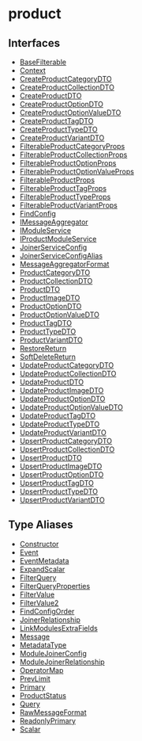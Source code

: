 
# product

## Interfaces

- [BaseFilterable](../../product/interfaces/product.BaseFilterable/page.mdx)
- [Context](../../product/interfaces/product.Context/page.mdx)
- [CreateProductCategoryDTO](../../product/interfaces/product.CreateProductCategoryDTO/page.mdx)
- [CreateProductCollectionDTO](../../product/interfaces/product.CreateProductCollectionDTO/page.mdx)
- [CreateProductDTO](../../product/interfaces/product.CreateProductDTO/page.mdx)
- [CreateProductOptionDTO](../../product/interfaces/product.CreateProductOptionDTO/page.mdx)
- [CreateProductOptionValueDTO](../../product/interfaces/product.CreateProductOptionValueDTO/page.mdx)
- [CreateProductTagDTO](../../product/interfaces/product.CreateProductTagDTO/page.mdx)
- [CreateProductTypeDTO](../../product/interfaces/product.CreateProductTypeDTO/page.mdx)
- [CreateProductVariantDTO](../../product/interfaces/product.CreateProductVariantDTO/page.mdx)
- [FilterableProductCategoryProps](../../product/interfaces/product.FilterableProductCategoryProps/page.mdx)
- [FilterableProductCollectionProps](../../product/interfaces/product.FilterableProductCollectionProps/page.mdx)
- [FilterableProductOptionProps](../../product/interfaces/product.FilterableProductOptionProps/page.mdx)
- [FilterableProductOptionValueProps](../../product/interfaces/product.FilterableProductOptionValueProps/page.mdx)
- [FilterableProductProps](../../product/interfaces/product.FilterableProductProps/page.mdx)
- [FilterableProductTagProps](../../product/interfaces/product.FilterableProductTagProps/page.mdx)
- [FilterableProductTypeProps](../../product/interfaces/product.FilterableProductTypeProps/page.mdx)
- [FilterableProductVariantProps](../../product/interfaces/product.FilterableProductVariantProps/page.mdx)
- [FindConfig](../../product/interfaces/product.FindConfig/page.mdx)
- [IMessageAggregator](../../product/interfaces/product.IMessageAggregator/page.mdx)
- [IModuleService](../../product/interfaces/product.IModuleService/page.mdx)
- [IProductModuleService](../../product/interfaces/product.IProductModuleService/page.mdx)
- [JoinerServiceConfig](../../product/interfaces/product.JoinerServiceConfig/page.mdx)
- [JoinerServiceConfigAlias](../../product/interfaces/product.JoinerServiceConfigAlias/page.mdx)
- [MessageAggregatorFormat](../../product/interfaces/product.MessageAggregatorFormat/page.mdx)
- [ProductCategoryDTO](../../product/interfaces/product.ProductCategoryDTO/page.mdx)
- [ProductCollectionDTO](../../product/interfaces/product.ProductCollectionDTO/page.mdx)
- [ProductDTO](../../product/interfaces/product.ProductDTO/page.mdx)
- [ProductImageDTO](../../product/interfaces/product.ProductImageDTO/page.mdx)
- [ProductOptionDTO](../../product/interfaces/product.ProductOptionDTO/page.mdx)
- [ProductOptionValueDTO](../../product/interfaces/product.ProductOptionValueDTO/page.mdx)
- [ProductTagDTO](../../product/interfaces/product.ProductTagDTO/page.mdx)
- [ProductTypeDTO](../../product/interfaces/product.ProductTypeDTO/page.mdx)
- [ProductVariantDTO](../../product/interfaces/product.ProductVariantDTO/page.mdx)
- [RestoreReturn](../../product/interfaces/product.RestoreReturn/page.mdx)
- [SoftDeleteReturn](../../product/interfaces/product.SoftDeleteReturn/page.mdx)
- [UpdateProductCategoryDTO](../../product/interfaces/product.UpdateProductCategoryDTO/page.mdx)
- [UpdateProductCollectionDTO](../../product/interfaces/product.UpdateProductCollectionDTO/page.mdx)
- [UpdateProductDTO](../../product/interfaces/product.UpdateProductDTO/page.mdx)
- [UpdateProductImageDTO](../../product/interfaces/product.UpdateProductImageDTO/page.mdx)
- [UpdateProductOptionDTO](../../product/interfaces/product.UpdateProductOptionDTO/page.mdx)
- [UpdateProductOptionValueDTO](../../product/interfaces/product.UpdateProductOptionValueDTO/page.mdx)
- [UpdateProductTagDTO](../../product/interfaces/product.UpdateProductTagDTO/page.mdx)
- [UpdateProductTypeDTO](../../product/interfaces/product.UpdateProductTypeDTO/page.mdx)
- [UpdateProductVariantDTO](../../product/interfaces/product.UpdateProductVariantDTO/page.mdx)
- [UpsertProductCategoryDTO](../../product/interfaces/product.UpsertProductCategoryDTO/page.mdx)
- [UpsertProductCollectionDTO](../../product/interfaces/product.UpsertProductCollectionDTO/page.mdx)
- [UpsertProductDTO](../../product/interfaces/product.UpsertProductDTO/page.mdx)
- [UpsertProductImageDTO](../../product/interfaces/product.UpsertProductImageDTO/page.mdx)
- [UpsertProductOptionDTO](../../product/interfaces/product.UpsertProductOptionDTO/page.mdx)
- [UpsertProductTagDTO](../../product/interfaces/product.UpsertProductTagDTO/page.mdx)
- [UpsertProductTypeDTO](../../product/interfaces/product.UpsertProductTypeDTO/page.mdx)
- [UpsertProductVariantDTO](../../product/interfaces/product.UpsertProductVariantDTO/page.mdx)

## Type Aliases

- [Constructor](../../product/types/product.Constructor/page.mdx)
- [Event](../../product/types/product.Event/page.mdx)
- [EventMetadata](../../product/types/product.EventMetadata/page.mdx)
- [ExpandScalar](../../product/types/product.ExpandScalar/page.mdx)
- [FilterQuery](../../product/types/product.FilterQuery/page.mdx)
- [FilterQueryProperties](../../product/types/product.FilterQueryProperties/page.mdx)
- [FilterValue](../../product/types/product.FilterValue/page.mdx)
- [FilterValue2](../../product/types/product.FilterValue2/page.mdx)
- [FindConfigOrder](../../product/types/product.FindConfigOrder/page.mdx)
- [JoinerRelationship](../../product/types/product.JoinerRelationship/page.mdx)
- [LinkModulesExtraFields](../../product/types/product.LinkModulesExtraFields/page.mdx)
- [Message](../../product/types/product.Message/page.mdx)
- [MetadataType](../../product/types/product.MetadataType/page.mdx)
- [ModuleJoinerConfig](../../product/types/product.ModuleJoinerConfig/page.mdx)
- [ModuleJoinerRelationship](../../product/types/product.ModuleJoinerRelationship/page.mdx)
- [OperatorMap](../../product/types/product.OperatorMap/page.mdx)
- [PrevLimit](../../product/types/product.PrevLimit/page.mdx)
- [Primary](../../product/types/product.Primary/page.mdx)
- [ProductStatus](../../product/types/product.ProductStatus/page.mdx)
- [Query](../../product/types/product.Query/page.mdx)
- [RawMessageFormat](../../product/types/product.RawMessageFormat/page.mdx)
- [ReadonlyPrimary](../../product/types/product.ReadonlyPrimary/page.mdx)
- [Scalar](../../product/types/product.Scalar/page.mdx)
